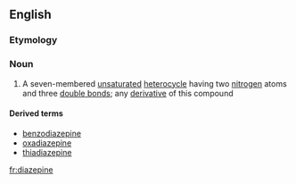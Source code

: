 ==English==

===Etymology===
{{prefix|di|azepine}}

===Noun===
{{wikipedia}}
{{en-noun|s|-}}

#{{organic compound}} A seven-membered [[unsaturated]] [[heterocycle]] having two [[nitrogen]] atoms and three [[double bond]]s; any [[derivative]] of this compound

====Derived terms====
*[[benzodiazepine]]
*[[oxadiazepine]]
*[[thiadiazepine]]

[[fr:diazepine]]